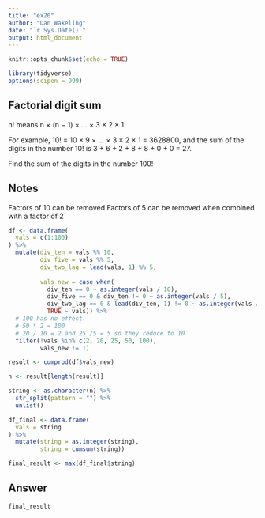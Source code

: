 ---
title: "ex20"
author: "Dan Wakeling"
date: "`r Sys.Date()`"
output: html_document
---

```{r setup, include=FALSE}
knitr::opts_chunk$set(echo = TRUE)

library(tidyverse)
options(scipen = 999)

```

## Factorial digit sum

n! means n × (n − 1) × ... × 3 × 2 × 1

For example, 10! = 10 × 9 × ... × 3 × 2 × 1 = 3628800,
and the sum of the digits in the number 10! is 3 + 6 + 2 + 8 + 8 + 0 + 0 = 27.

Find the sum of the digits in the number 100!

## Notes

Factors of 10 can be removed
Factors of 5 can be removed when combined with a factor of 2

```{r code one}

df <- data.frame(
  vals = c(1:100)
) %>% 
  mutate(div_ten = vals %% 10,
         div_five = vals %% 5,
         div_two_lag = lead(vals, 1) %% 5,
         
         vals_new = case_when(
           div_ten == 0 ~ as.integer(vals / 10),
           div_five == 0 & div_ten != 0 ~ as.integer(vals / 5),
           div_two_lag == 0 & lead(div_ten, 1) != 0 ~ as.integer(vals / 2),
           TRUE ~ vals)) %>%
  # 100 has no effect.
  # 50 * 2 = 100
  # 20 / 10 = 2 and 25 /5 = 5 so they reduce to 10
  filter(!vals %in% c(2, 20, 25, 50, 100),
         vals_new != 1)

result <- cumprod(df$vals_new)

n <- result[length(result)]

string <- as.character(n) %>% 
  str_split(pattern = "") %>% 
  unlist()

df_final <- data.frame(
  vals = string
) %>% 
  mutate(string = as.integer(string),
         string = cumsum(string))

final_result <- max(df_final$string)

```

## Answer

```{r answer, echo=FALSE}

final_result

```


